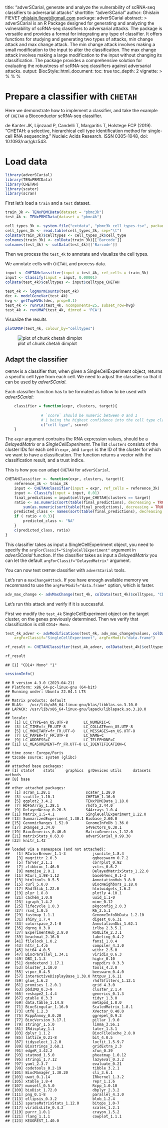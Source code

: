 title: "adverSCarial, generate and analyze the vulnerability of scRNA-seq
    classifiers to adversarial attacks"
shorttitle: "adverSCarial"
author: Ghislain FIEVET <ghislain.fievet@gmail.com>
package: adverSCarial
abstract: >
    adverSCarial is an R Package designed for generating and analyzing the vulnerability of scRNA-seq
    classifiers to adversarial attacks. The package is versatile and provides a format for integrating
    any type of classifier. It offers functions for studying and generating two types of attacks,
    min change attack and max change attack. The min change attack involves making a small modification
    to the input to alter the classification. The max change attack involves making a large modification
    to the input without changing its classification.
    The package provides a comprehensive solution for evaluating the robustness of scRNA-seq classifiers
    against adversarial attacks.
output:
    BiocStyle::html_document:
        toc: true
        toc_depth: 2
vignette: >
  %\VignetteIndexEntry{Vign03_adaptClassifier}
  %\VignetteEngine{knitr::knitr}
  %\VignetteEncoding{UTF-8}


# Prepare a classifier with `CHETAH`

Here we demonstrate how to implement a classifier, and take the example of `CHETAH` a Bioconductor scRNA-seq classifier.

de Kanter JK, Lijnzaad P, Candelli T, Margaritis T, Holstege FCP (2019). “CHETAH: a selective, hierarchical cell type identification method for single-cell RNA sequencing.” Nucleic Acids Research. ISSN 0305-1048, doi: 10.1093/nar/gkz543.

# Load data
  

```r
library(adverSCarial)
library(TENxPBMCData)
library(CHETAH)
library(scater)
library(scran)
```

First let's load a `train` and a `test` dataset.

```r
train_3k <- TENxPBMCData(dataset = "pbmc3k")
test_4k <- TENxPBMCData(dataset = "pbmc4k")

cell_types_3k <- system.file("extdata", "pbmc3k_cell_types.tsv", package="adverSCarial")
cell_types_3k <- read.table(cell_types_3k, sep="\t")
colData(train_3k)$celltypes <- cell_types_3k$cell_type
colnames(train_3k) <- colData(train_3k)[['Barcode']]
colnames(test_4k) <- colData(test_4k)[['Barcode']]
```



Then we process the `test_4k` to annotate and visualize the cell types.

We annotate cells with `CHETAH`, and process data.


```r
input <- CHETAHclassifier(input = test_4k, ref_cells = train_3k)
input <- Classify(input = input, 0.00001)
colData(test_4k)$celltypes <- input$celltype_CHETAH

test_4k <- logNormCounts(test_4k)
dec <- modelGeneVar(test_4k)
hvg <- getTopHVGs(dec, prop=0.1)
test_4k <- runPCA(test_4k, ncomponents=25, subset_row=hvg)
test_4k <- runUMAP(test_4k, dimred = 'PCA')
```

Visualize the results


```r
plotUMAP(test_4k, colour_by="celltypes")
```


![plot of chunk chetah dimplot](figure/chetahdimplot1.png)

## Adapt the classifier
`CHETAH` is a classifier that, when given a SingleCellExperiment object, returns a specific cell type from each cell. We need to adjust the classifier so that it can be used by *adverSCarial*.
    
Each classifier function has to be formated as follow to be used with *adverSCarial*:
```R
    classifier = function(expr, clusters, target){
                
                # `score` should be numeric between 0 and 1
                # 1 being the highest confidance into the cell type classification.
                c("cell type", score)
    }
```
    
The `expr` argument contrains the RNA expression values, should be a *DelayedMatrix* or a *SingleCellExperiment*.
The list `clusters` consists of the cluster IDs for each cell in `expr`, and `target` is the ID of the cluster for which we want to have a classification. The function returns a vector with the classification result, and a trust indice.

This is how you can adapt `CHETAH` for `adverSCarial`.

```r
CHETAHClassifier <- function(expr, clusters, target){
    reference_3k <- train_3k
    input <- CHETAHclassifier(input = expr, ref_cells = reference_3k)
    input <- Classify(input = input, 0.01)
    final_predictions = input$celltype_CHETAH[clusters == target]
    ratio <- as.numeric(sort(table(final_predictions), decreasing = TRUE)[1]) /
        sum(as.numeric(sort(table(final_predictions), decreasing = TRUE)))
    predicted_class <- names(sort(table(final_predictions), decreasing = TRUE)[1])
    if ( ratio < 0.3){
        predicted_class <- "NA"
    }
    c(predicted_class, ratio)
}
```

This classifier takes as input a SingleCellExperiment object, you need to specify the `argForClassif="SingleCellExperiment"`
argument in *adverSCarial* function. If the classifier takes as input a *DelayedMatrix* you can let the default 
`argForClassif="DelayedMatrix"` argument.

You can now test `CHETAH` classifier with `adverSCarial` tools.

Let's run a `maxChangeAttack`.
If you have enough available memory we recommand to use the `argForModif="data.frame"` option, which is faster.


```r
adv_max_change <- advMaxChange(test_4k, colData(test_4k)$celltypes, "CD14+ Mono", CHETAHClassifier, advMethod="perc99",    maxSplitSize = 2000, argForClassif="SingleCellExperiment", argForModif="data.frame")
```


Let's run this attack and verify if it is successful.

First we modify the `test_4k` SingleCellExperiment object on the target cluster, on the genes previously determined.
Then we verify that classification is still `CD14+ Mono`.

```r
test_4k_adver <- advModifications(test_4k, adv_max_change@values, colData(test_4k)$celltypes, "CD14+ Mono",
	argForClassif="SingleCellExperiment", argForModif="data.frame")

rf_result <- CHETAHClassifier(test_4k_adver, colData(test_4k)$celltypes, "CD14+ Mono")

rf_result
```

```
## [1] "CD14+ Mono" "1"
```



```r
sessionInfo()
```

```
## R version 4.3.0 (2023-04-21)
## Platform: x86_64-pc-linux-gnu (64-bit)
## Running under: Ubuntu 22.04.1 LTS
## 
## Matrix products: default
## BLAS:   /usr/lib/x86_64-linux-gnu/blas/libblas.so.3.10.0 
## LAPACK: /usr/lib/x86_64-linux-gnu/lapack/liblapack.so.3.10.0
## 
## locale:
##  [1] LC_CTYPE=en_US.UTF-8       LC_NUMERIC=C              
##  [3] LC_TIME=fr_FR.UTF-8        LC_COLLATE=en_US.UTF-8    
##  [5] LC_MONETARY=fr_FR.UTF-8    LC_MESSAGES=en_US.UTF-8   
##  [7] LC_PAPER=fr_FR.UTF-8       LC_NAME=C                 
##  [9] LC_ADDRESS=C               LC_TELEPHONE=C            
## [11] LC_MEASUREMENT=fr_FR.UTF-8 LC_IDENTIFICATION=C       
## 
## time zone: Europe/Paris
## tzcode source: system (glibc)
## 
## attached base packages:
## [1] stats4    stats     graphics  grDevices utils     datasets  methods  
## [8] base     
## 
## other attached packages:
##  [1] scran_1.28.1                scater_1.28.0              
##  [3] scuttle_1.10.1              CHETAH_1.16.0              
##  [5] ggplot2_3.4.2               TENxPBMCData_1.18.0        
##  [7] HDF5Array_1.28.1            rhdf5_2.44.0               
##  [9] DelayedArray_0.26.3         S4Arrays_1.0.4             
## [11] Matrix_1.5-4.1              SingleCellExperiment_1.22.0
## [13] SummarizedExperiment_1.30.1 Biobase_2.60.0             
## [15] GenomicRanges_1.52.0        GenomeInfoDb_1.36.0        
## [17] IRanges_2.34.0              S4Vectors_0.38.1           
## [19] BiocGenerics_0.46.0         MatrixGenerics_1.12.0      
## [21] matrixStats_0.63.0          adverSCarial_0.99.38       
## [23] knitr_1.42                 
## 
## loaded via a namespace (and not attached):
##   [1] RColorBrewer_1.1-3            jsonlite_1.8.4               
##   [3] magrittr_2.0.3                ggbeeswarm_0.7.2             
##   [5] farver_2.1.1                  corrplot_0.92                
##   [7] zlibbioc_1.46.0               vctrs_0.6.2                  
##   [9] memoise_2.0.1                 DelayedMatrixStats_1.22.0    
##  [11] RCurl_1.98-1.12               base64enc_0.1-3              
##  [13] htmltools_0.5.5               AnnotationHub_3.8.0          
##  [15] curl_5.0.0                    BiocNeighbors_1.18.0         
##  [17] Rhdf5lib_1.22.0               htmlwidgets_1.6.2            
##  [19] plyr_1.8.8                    plotly_4.10.1                
##  [21] cachem_1.0.8                  uuid_1.1-0                   
##  [23] igraph_1.4.2                  mime_0.12                    
##  [25] lifecycle_1.0.3               pkgconfig_2.0.3              
##  [27] rsvd_1.0.5                    R6_2.5.1                     
##  [29] fastmap_1.1.1                 GenomeInfoDbData_1.2.10      
##  [31] shiny_1.7.4                   digest_0.6.31                
##  [33] colorspace_2.1-0              AnnotationDbi_1.62.1         
##  [35] dqrng_0.3.0                   irlba_2.3.5.1                
##  [37] ExperimentHub_2.8.0           RSQLite_2.3.1                
##  [39] beachmat_2.16.0               labeling_0.4.2               
##  [41] filelock_1.0.2                fansi_1.0.4                  
##  [43] httr_1.4.6                    compiler_4.3.0               
##  [45] bit64_4.0.5                   withr_2.5.0                  
##  [47] BiocParallel_1.34.1           viridis_0.6.3                
##  [49] DBI_1.1.3                     highr_0.10                   
##  [51] dendextend_1.17.1             rappdirs_0.3.3               
##  [53] bluster_1.10.0                tools_4.3.0                  
##  [55] vipor_0.4.5                   beeswarm_0.4.0               
##  [57] interactiveDisplayBase_1.38.0 httpuv_1.6.11                
##  [59] glue_1.6.2                    rhdf5filters_1.12.1          
##  [61] promises_1.2.0.1              grid_4.3.0                   
##  [63] pbdZMQ_0.3-9                  cluster_2.1.4                
##  [65] reshape2_1.4.4                generics_0.1.3               
##  [67] gtable_0.3.3                  tidyr_1.3.0                  
##  [69] data.table_1.14.8             metapod_1.8.0                
##  [71] BiocSingular_1.16.0           ScaledMatrix_1.8.1           
##  [73] utf8_1.2.3                    XVector_0.40.0               
##  [75] RcppAnnoy_0.0.20              ggrepel_0.9.3                
##  [77] BiocVersion_3.17.1            pillar_1.9.0                 
##  [79] stringr_1.5.0                 limma_3.56.1                 
##  [81] IRdisplay_1.1                 later_1.3.1                  
##  [83] dplyr_1.1.2                   BiocFileCache_2.8.0          
##  [85] lattice_0.21-8                bit_4.0.5                    
##  [87] tidyselect_1.2.0              locfit_1.5-9.7               
##  [89] Biostrings_2.68.1             gridExtra_2.3                
##  [91] edgeR_3.42.2                  xfun_0.39                    
##  [93] statmod_1.5.0                 pheatmap_1.0.12              
##  [95] stringi_1.7.12                lazyeval_0.2.2               
##  [97] yaml_2.3.7                    evaluate_0.21                
##  [99] codetools_0.2-19              tibble_3.2.1                 
## [101] BiocManager_1.30.20           cli_3.6.1                    
## [103] uwot_0.1.14                   IRkernel_1.3.2               
## [105] xtable_1.8-4                  repr_1.1.6                   
## [107] munsell_0.5.0                 Rcpp_1.0.10                  
## [109] bioDist_1.72.0                dbplyr_2.3.2                 
## [111] png_0.1-8                     parallel_4.3.0               
## [113] ellipsis_0.3.2                blob_1.2.4                   
## [115] sparseMatrixStats_1.12.0      bitops_1.0-7                 
## [117] viridisLite_0.4.2             scales_1.2.1                 
## [119] purrr_1.0.1                   crayon_1.5.2                 
## [121] rlang_1.1.1                   cowplot_1.1.1                
## [123] KEGGREST_1.40.0
```
